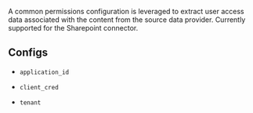 
A common permissions configuration is leveraged to extract user access data associated with the content from the source data provider. Currently supported for the Sharepoint connector.

## Configs

*   `application_id`
    
*   `client_cred`
    
*   `tenant`